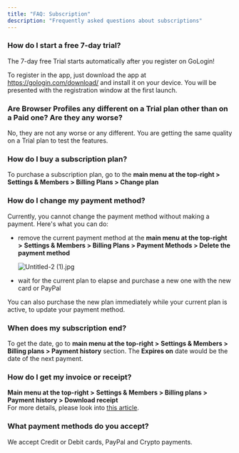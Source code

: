 ```yaml
---
title: "FAQ: Subscription"
description: "Frequently asked questions about subscriptions"
---
```


### How do I start a free 7-day trial?

The 7-day free Trial starts automatically after you register on GoLogin\!

To register in the app, just download the app at https://gologin.com/download/ and install it on your device. You will be presented with the registration window at the first launch.

### Are Browser Profiles any different on a Trial plan other than on a Paid one? Are they any worse?

No, they are not any worse or any different. You are getting the same quality on a Trial plan to test the features.

### How do I buy a subscription plan?

To purchase a subscription plan, go to the **main menu at the top-right \> Settings & Members \> Billing Plans \> Change plan**

### How do I change my payment method?

Currently, you cannot change the payment method without making a payment. Here's what you can do:

- remove the current payment method at the **main menu at the top-right \>** **Settings & Members \> Billing Plans \> Payment Methods \> Delete the payment method**

  ![Untitled-2 (1).jpg](/images/Untitled-2\(1\).jpg)
- wait for the current plan to elapse and purchase a new one with the new card or PayPal

You can also purchase the new plan immediately while your current plan is active, to update your payment method.

### When does my subscription end?

To get the date, go to **main menu at the top-right \>** **Settings & Members \> Billing plans \> Payment history** section. The **Expires on** date would be the date of the next payment.

### How do I get my invoice or receipt?

**Main menu at the top-right \>** **Settings & Members \> Billing plans \> Payment history \> Download receipt**\
For more details, please look into [<u>this article</u>](/account-migration-support/account-and-billing/invoices).

### What payment methods do you accept?

We accept Credit or Debit cards, PayPal and Crypto payments.